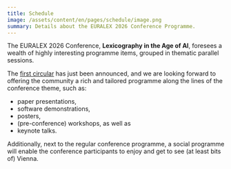 ```yaml
---
title: Schedule
image: /assets/content/en/pages/schedule/image.png
summary: Details about the EURALEX 2026 Conference Programme.
---
```

The EURALEX 2026 Conference, **Lexicography in the Age of AI**, foresees a wealth of highly interesting programme items, grouped in thematic parallel sessions.&#x20;

The [first circular](/call-for-papers) has just been announced, and we are looking forward to offering the community a rich and tailored programme along the lines of the conference theme, such as:

* paper presentations,
* software demonstrations,
* posters,&#x20;
* (pre-conference) workshops, as well as
* keynote talks.

Additionally, next to the regular conference programme, a social programme will enable the conference participants to enjoy and get to see (at least bits of) Vienna.&#x20;
